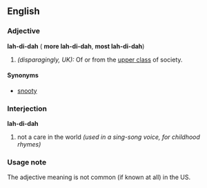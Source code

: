 ==English==

===Adjective===
'''lah-di-dah''' ({{compar}} '''more lah-di-dah''', {{superl}} '''most lah-di-dah''')
# ''(disparagingly, UK):'' Of or from the [[upper class]] of society.

====Synonyms====
*[[snooty]]

===Interjection===
'''lah-di-dah'''
# {{cattag|US}} not a care in the world ''(used in a sing-song voice, for childhood rhymes)''

===Usage note===
The adjective meaning is not common (if known at all) in the US.
